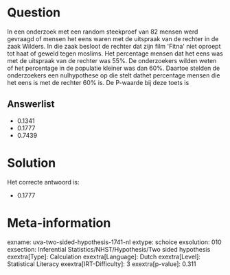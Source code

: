 Question
========

In een onderzoek met een random steekproef van 82 mensen werd gevraagd
of mensen het eens waren met de uitspraak van de rechter in de zaak
Wilders. In die zaak besloot de rechter dat zijn film \'Fitna\' niet
oproept tot haat of geweld tegen moslims. Het percentage mensen dat het
eens was met de uitspraak van de rechter was 55%. De onderzoekers wilden
weten of het percentage in de populatie kleiner was dan 60%. Daartoe
stelden de onderzoekers een nulhypothese op die stelt dathet percentage
mensen die het eens is met de rechter 60% is. De P-waarde bij deze toets
is

Answerlist
----------

* 0.1341
* 0.1777
* 0.7439

Solution
========

Het correcte antwoord is: 

* 0.1777

Meta-information
================
exname: uva-two-sided-hypothesis-1741-nl
extype: schoice
exsolution: 010
exsection: Inferential Statistics/NHST/Hypothesis/Two sided hypothesis
exextra[Type]: Calculation
exextra[Language]: Dutch
exextra[Level]: Statistical Literacy
exextra[IRT-Difficulty]: 3
exextra[p-value]: 0.311
